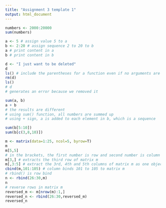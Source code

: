 ```yaml
---
title: "Assignment 3 template 1"
output: html_document
---
```


```r
numbers <- 2000:20000
sum(numbers)
```

```r
a <- 5 # assign value 5 to a
b <- 2:20 # assign sequence 2 to 20 to b
a # print content in a
b # print content in b
```

```r
d <- "I just want to be deleted"
d
ls() # include the parentheses for a function even if no arguments are needed
rm(d)
ls()
# d 
# generates an error because we removed it
```

```r
sum(a, b)
a + b
# the results are different
# using sum() function, all numbers are summed up
# using + sign, a is added to each element in b, which is a sequence
```
```r
sum(b[5:10])
sum(b[c(3,8,10)])
```

```r
m <- matrix(data=1:25, ncol=5, byrow=T)
m
m[5,5]
# in the brackets, the first number is row and second number is column
m[3,] # extracts the third row of matrix m
m[,3:5] # extract the 3rd, 4th and 5th columns of matrix m as one object
cbind(m,101:105) # column binds 101 to 105 to matrix m
# rbind() is row bind
n <- rbind(26:30,m)
n
# reverse rows in matrix m
reversed_m <- m[nrow(m):1,]
reversed_n <- rbind(26:30,reversed_m)
reversed_n
```

